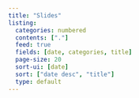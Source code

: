 ```yaml
---
title: "Slides"
listing:
  categories: numbered
  contents: ["."]
  feed: true
  fields: [date, categories, title]
  page-size: 20
  sort-ui: [date]
  sort: ["date desc", "title"]
  type: default
---
```

